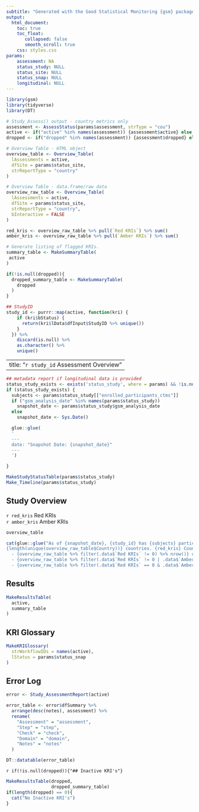 ```yaml
---
subtitle: "Generated with the Good Statistical Monitoring {gsm} package"
output:
  html_document:
    toc: true
    toc_float:
       collapsed: false
       smooth_scroll: true
    css: styles.css
params:
    assessment: NA
    status_study: NULL
    status_site: NULL
    status_snap: NULL
    longitudinal: NULL
---
```


```r
library(gsm)
library(tidyverse)
library(DT)

# Study_Assess() output - country metrics only
assessment <- AssessStatus(params$assessment, strType = "cou")
active <- if("active" %in% names(assessment)) {assessment$active} else {assessment}
dropped <- if("dropped" %in% names(assessment)) {assessment$dropped} else {NULL}

# Overview Table - HTML object
overview_table <- Overview_Table(
  lAssessments = active, 
  dfSite = params$status_site,
  strReportType = "country"
)

# Overview Table - data.frame/raw data
overview_raw_table <- Overview_Table(
  lAssessments = active, 
  dfSite = params$status_site,
  strReportType = "country",
  bInteractive = FALSE
)

red_kris <- overview_raw_table %>% pull(`Red KRIs`) %>% sum()
amber_kris <- overview_raw_table %>% pull(`Amber KRIs`) %>% sum()

# Generate listing of flagged KRIs.
summary_table <- MakeSummaryTable(
 active
)

if(!is.null(dropped)){
  dropped_summary_table <- MakeSummaryTable(
    dropped
  )
}

## StudyID
study_id <- purrr::map(active, function(kri) {
    if (kri$bStatus) {
      return(kri$lData$dfInput$StudyID %>% unique())
    } 
  }) %>% 
    discard(is.null) %>% 
    as.character() %>% 
    unique()

```

---
title: "`r study_id` Assessment Overview"
---

<div class = 'overall-country-select'
    id = 'overall-country-select'
    title = 'Selected country will be highlighted in all charts for all KRIs.'>

</div>

```r
## metadata report if longitudinal data is provided
status_study_exists <- exists('status_study', where = params) && !is.null(params$status_study)
if (status_study_exists) {
  subjects <- params$status_study[["enrolled_participants_ctms"]]
  if ("gsm_analysis_date" %in% names(params$status_study))
    snapshot_date <- params$status_study$gsm_analysis_date
  else
    snapshot_date <- Sys.Date()

  glue::glue(
  '
  ---
  date: "Snapshot Date: {snapshot_date}"
  ---
  ') 

}
```

```r
MakeStudyStatusTable(params$status_study)
Make_Timeline(params$status_study)
```

## Study Overview

<div class="flag-container">
  <div class="flag flag-red">`r red_kris` Red KRIs</div>
  <div class="flag flag-amber">`r amber_kris` Amber KRIs</div>
</div>


<div class="gsm-overview-table">
```r
overview_table
```
</div>

```r
cat(glue::glue("As of {snapshot_date}, {study_id} has {subjects} participants enrolled across 
{length(unique(overview_raw_table$Country))} countries. {red_kris} Country-KRI combinations have been flagged as red across {overview_raw_table %>% filter(.data$`Red KRIs` != 0) %>% nrow()} countries as shown in the Study Overview Table above\n
  - {overview_raw_table %>% filter(.data$`Red KRIs` != 0) %>% nrow()} countries have at least one red KRI\n
  - {overview_raw_table %>% filter(.data$`Red KRIs` != 0 | .data$`Amber KRIs` != 0) %>% nrow()} countries have at least one red or amber KRI\n
  - {overview_raw_table %>% filter(.data$`Red KRIs` == 0 & .data$`Amber KRIs` == 0) %>% nrow()} countries have neither red nor amber KRIs and are not shown"), sep = "\n")
```

## Results

```r
MakeResultsTable(
  active,
  summary_table
)
```


## KRI Glossary

```r
MakeKRIGlossary(
  strWorkflowIDs = names(active),
  lStatus = params$status_snap
)
```


## Error Log

```r
error <- Study_AssessmentReport(active)

error_table <- error$dfSummary %>% 
  arrange(desc(notes), assessment) %>% 
  rename(
    "Assessment" = "assessment",
    "Step" = "step",
    "Check" = "check",
    "Domain" = "domain",
    "Notes" = "notes"
  )

DT::datatable(error_table)
```

`r if(!is.null(dropped)){"## Inactive KRI's"}`

```r
MakeResultsTable(dropped,
                 dropped_summary_table)
if(length(dropped) == 0){
  cat("No Inactive KRI's")
}
```

```js
```

```js
```

```js
```
